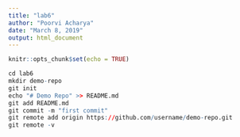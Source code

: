 ```yaml
---
title: "lab6"
author: "Poorvi Acharya"
date: "March 8, 2019"
output: html_document
---
```


```r
knitr::opts_chunk$set(echo = TRUE)
```

```r
cd lab6
mkdir demo-repo 
git init
echo "# Demo Repo" >> README.md
git add README.md
git commit -m "first commit"
git remote add origin https://github.com/username/demo-repo.git
git remote -v

```

